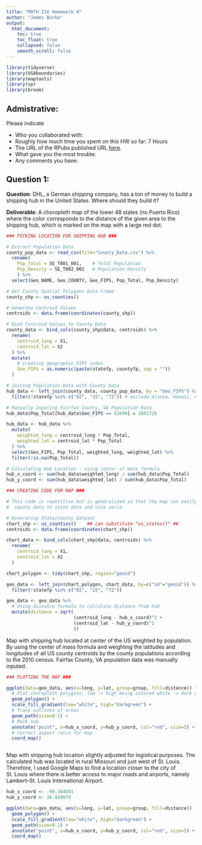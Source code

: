 ```yaml
---
title: "MATH 216 Homework 4"
author: "James Burke"
output:
  html_document:
    toc: true
    toc_float: true
    collapsed: false
    smooth_scroll: false
---
```


```r
library(tidyverse)
library(USAboundaries)
library(maptools)
library(sp)
library(broom)
```



## Admistrative:

Please indicate

* Who you collaborated with:
* Roughly how much time you spent on this HW so far: 7 Hours
* The URL of the RPubs published URL [here](http://rpubs.com/jamesburke4/HW-4).
* What gave you the most trouble:
* Any comments you have:



## Question 1:

**Question**:  DHL, a German shipping company, has a ton of money to build a
shipping hub in the United States. Where should they build it?

**Deliverable**: A choropleth map of the lower 48 states (no Puerto Rico) where
the color corresponds to the distance of the given area to the shipping hub,
which is marked on the map with a large red dot.

```r
### PICKING LOCATION FOR SHIPPING HUB ###

# Extract Population Data
county_pop_data <- read_csv(file="County_Data.csv") %>%
  rename(
    Pop_Total = SE_T001_001,    # Total Population
    Pop_Density = SE_T002_002   # Population Density
    ) %>% 
  select(Geo_NAME, Geo_COUNTY, Geo_FIPS, Pop_Total, Pop_Density)

# Get County Spatial Polygons Data Frame
county_shp <- us_counties()

# Generate Centroid Values
centroids <- data.frame(coordinates(county_shp))

# Bind Centroid Values to County Data
county_data <- bind_cols(county_shp@data, centroids) %>% 
  rename(
    centroid_long = X1,
    centroid_lat = X2
  ) %>% 
  mutate(
    # creating geographic FIPS codes
    Geo_FIPS = as.numeric(paste(statefp, countyfp, sep = ""))
  )

# Joining Population Data with County Data
hub_data <- left_join(county_data, county_pop_data, by = "Geo_FIPS") %>%
  filter(!statefp %in% c("02", "15", "72")) # exclude Alaska, Hawaii, & Puerto Rico

# Manually Inputing Fairfax County, VA Population Data
hub_data$Pop_Total[hub_data$Geo_FIPS == 51600] = 1081726

hub_data <- hub_data %>%
  mutate(
    weighted_long = centroid_long * Pop_Total,
    weighted_lat = centroid_lat * Pop_Total
  ) %>% 
  select(Geo_FIPS, Pop_Total, weighted_long, weighted_lat) %>%
  filter(!is.na(Pop_Total))

# Calculating Hub Location - using center of mass formula
hub_x_coord <- sum(hub_data$weighted_long) / sum(hub_data$Pop_Total)
hub_y_coord <- sum(hub_data$weighted_lat) / sum(hub_data$Pop_Total)
```




```r
### CREATING CODE FOR MAP ###

# This code is repetitive but is generalized so that the map can easily be switched from
#  county data to state data and vice versa

# Generating State/County Dataset
chart_shp <- us_counties()    ## can substitute "us_states()" ##
centroids <- data.frame(coordinates(chart_shp))

chart_data <- bind_cols(chart_shp@data, centroids) %>% 
  rename(
    centroid_long = X1,
    centroid_lat = X2
  )

chart_polygon <- tidy(chart_shp, region="geoid")

geo_data <- left_join(chart_polygon, chart_data, by=c("id"="geoid")) %>%
  filter(!statefp %in% c("02", "15", "72"))

geo_data <- geo_data %>% 
  # Using distance formula to calculate distance from hub
  mutate(distance = sqrt(
                         (centroid_long - hub_x_coord)^2 + 
                         (centroid_lat - hub_y_coord)^2
                         ))

```



Map with shipping hub located at center of the US weighted by population. By using the center of mass formula and weighting the latitudes and longitudes of all US county centroids by the county populations according to the 2010 census. Fairfax County, VA population data was manually inputed.
```r
### PLOTTING THE MAP ###

ggplot(data=geo_data, aes(x=long, y=lat, group=group, fill=distance)) +
  # Plot choropleth polygons, low -> high being colored white -> dark green
  geom_polygon() +
  scale_fill_gradient(low="white", high="darkgreen") + 
  # Trace outlines of areas
  geom_path(size=0.1) +
  # Mark hub
  annotate("point", x=hub_x_coord, y=hub_y_coord, col="red", size=5) +
  # Correct aspect ratio for map
  coord_map()



```


Map with shipping hub location slightly adjusted for logistical purposes. The calculated hub was located in rural Missouri and just west of St. Louis. Therefore, I used Google Maps to find a location closer to the city of St. Louis where there is better access to major roads and airports, namely Lambert–St. Louis International Airport.
```r
hub_x_coord <- -90.384601
hub_y_coord <- 38.849079

ggplot(data=geo_data, aes(x=long, y=lat, group=group, fill=distance)) +
  geom_polygon() +
  scale_fill_gradient(low="white", high="darkgreen") +
  geom_path(size=0.1) +
  annotate("point", x=hub_x_coord, y=hub_y_coord, col="red", size=5) +
  coord_map()



```
